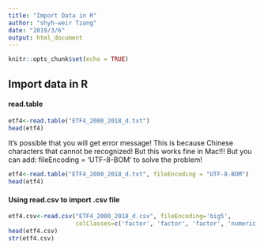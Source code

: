 ```yaml
---
title: "Import Data in R"
author: "shyh-weir Tzang"
date: "2019/3/6"
output: html_document
---
```


```r
knitr::opts_chunk$set(echo = TRUE)
```

## Import data in R
#### read.table
```r
etf4<-read.table("ETF4_2000_2018_d.txt")
head(etf4)
```

It's possible that you will get error message! This is because Chinese characters that cannot be recognized!
But this works fine in Mac!!!
But you can add: fileEncoding = 'UTF-8-BOM' to solve the problem!

```r
etf4<-read.table("ETF4_2000_2018_d.txt", fileEncoding = "UTF-8-BOM")
head(etf4)
```

#### Using read.csv to import .csv file

```r
etf4.csv<-read.csv("ETF4_2000_2018_d.csv", fileEncoding='big5', 
                   colClasses=c('factor', 'factor', 'factor', 'numeric', 'numeric'))
head(etf4.csv)
str(etf4.csv)
```




